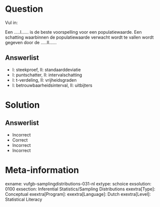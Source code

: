 Question
========
Vul in: 

Een …..I…… is de beste voorspelling voor een populatiewaarde. Een schatting waarbinnen de populatiewaarde verwacht wordt te vallen wordt gegeven door de …..II…...
  
Answerlist
----------
* I: steekproef, II: standaarddeviatie
* I: puntschatter, II: intervalschatting
* I: t-verdeling, II: vrijheidsgraden
* I: betrouwbaarheidsinterval, II: uitbijters


Solution
========

Answerlist
----------
* Incorrect
* Correct
* Incorrect
* Incorrect

Meta-information
================
exname: vufgb-samplingdistributions-031-nl
extype: schoice
exsolution: 0100
exsection: Inferential Statistics/Sampling Distributions
exextra[Type]: Conceptual
exextra[Program]: 
exextra[Language]: Dutch
exextra[Level]: Statistical Literacy
